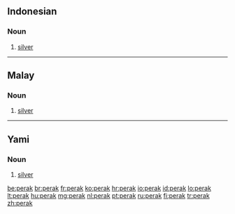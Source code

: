 ==Indonesian==

===Noun===
{{id-noun}}

# [[silver]]

----

==Malay==

===Noun===
{{head|ms|noun}}

# [[silver]]

----

==Yami==

===Noun===
{{head|tao|noun}}

# [[silver]]

[[be:perak]]
[[br:perak]]
[[fr:perak]]
[[ko:perak]]
[[hr:perak]]
[[io:perak]]
[[id:perak]]
[[lo:perak]]
[[lt:perak]]
[[hu:perak]]
[[mg:perak]]
[[nl:perak]]
[[pt:perak]]
[[ru:perak]]
[[fi:perak]]
[[tr:perak]]
[[zh:perak]]